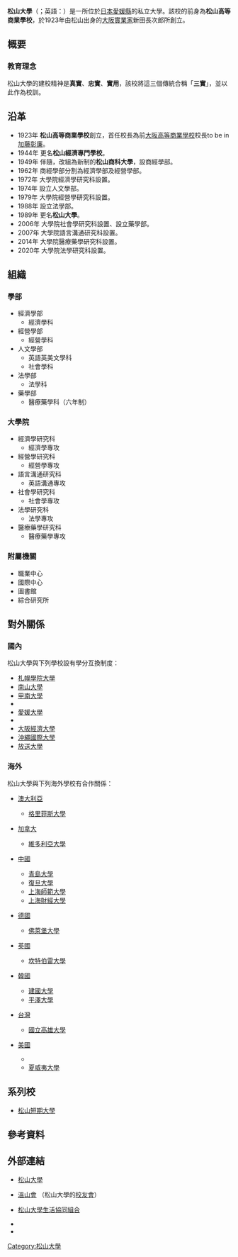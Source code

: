 {{大学(日本) | 大学名称={{lang|ja|松山大学}}
| ふりがな   = まつやまだいがく
| 画像       = Matsuyama University1.JPG
| 画像説明   = 松山大學校門
| 大学设置年 = 1949年
| 创立年     = 1923年
| 学校类别   = [[私立大學|私立大學]]
| 設置者     = 學校法人松山大學
| 教師       = 183（2015年）<ref>{{cite web|url=http://www.matsuyama-u.ac.jp/uploaded/attachment/2568.pdf|title=2015(平成27)年度 専任教員数（非常勤教員数との比率も含む）|publisher=松山大學＞情報公表}}{{dead link|date=2018年3月 |bot=InternetArchiveBot |fix-attempted=yes }}</ref>
| 學生       = 5,887（2015年）<ref>{{cite web|url=http://www.matsuyama-u.ac.jp/uploaded/attachment/2594.pdf|title=2015（平成27）年度 学生数等統計表|publisher=松山大學＞情報公表}}{{dead link|date=2018年3月 |bot=InternetArchiveBot |fix-attempted=yes }}</ref>
| 本部所在地 = {{JPN}}[[愛媛縣|愛媛縣]][[松山市|松山市]]文京町4-2
| 校園       = 文京校區（愛媛縣松山市）<br>樋又校區（愛媛縣松山市）<br>御幸校區（愛媛縣松山市）<br>久萬之台運動場（愛媛縣松山市）<br>西宮溫山紀念會館（[[兵庫縣|兵庫縣]][[西宮市|西宮市]]）<br>東京辦公室（[[東京都|東京都]][[中央區_(東京都)|中央區]]）
| 學部       = 經濟學部<br>經營學部<br>人文學部<br>法學部<br>藥學部
| 研究科     = 經濟學研究科<br>經營學研究科<br>語言溝通研究科<br>社會學研究科<br>法學研究科<br>醫療藥學研究科
| 網站       = [https://www.matsuyama-u.ac.jp/ 官方網站]
}}
'''松山大學'''（{{jpn|j=松山大学|hg=まつやまだいがく|rm=Matsuyama daigaku}}；英語：{{lang|en|Matsuyama University}}）是一所位於[[日本|日本]][[愛媛縣|愛媛縣]]的私立大學。該校的前身為'''松山高等商業學校'''，於1923年由松山出身的[[大阪市|大阪]][[實業家|實業家]]新田長次郎所創立。

==概要==
===教育理念===
松山大學的建校精神是'''真實'''、'''忠實'''、'''實用'''，該校將這三個傳統合稱「'''三實'''」，並以此作為校訓。

==沿革==
*1923年 '''松山高等商業學校'''創立，首任校長為前[[大阪高等商業學校|大阪高等商業學校]]校長to be in [[加藤彰廉|加藤彰廉]]。
*1944年 更名'''松山經濟專門學校'''。
*1949年 伴隨{{tsl|ja|学制改革|學制改革}}，改組為新制的'''松山商科大學'''，設商經學部。
*1962年 商經學部分割為經濟學部及經營學部。
*1972年 大學院經濟學研究科設置。
*1974年 設立人文學部。
*1979年 大學院經營學研究科設置。
*1988年 設立法學部。
*1989年 更名'''松山大學'''。
*2006年 大學院社會學研究科設置、設立藥學部。
*2007年 大學院語言溝通研究科設置。
*2014年 大學院醫療藥學研究科設置。
*2020年 大學院法學研究科設置。

==組織==
===學部===
*經濟學部
**經濟學科
*經營學部
**經營學科
*人文學部
**英語英美文學科
**社會學科
*法學部
**法學科
*藥學部
**醫療藥學科（六年制）
===大學院===
*經濟學研究科
**經濟學專攻
*經營學研究科
**經營學專攻
*語言溝通研究科
**英語溝通專攻
*社會學研究科
**社會學專攻
*法學研究科
**法學專攻
*醫療藥學研究科
**醫療藥學專攻

===附屬機關===
*職業中心
*國際中心
*圖書館
*綜合研究所

==對外關係==
===國內===
松山大學與下列學校設有學分互換制度：
*[[札幌學院大學|札幌學院大學]]
*[[南山大學|南山大學]]
*[[甲南大學|甲南大學]]
*{{tsl|ja|岡山商科大学|岡山商科大學}}
*[[愛媛大學|愛媛大學]]
*{{tsl|ja|東京経済大学|東京經濟大學}}
*[[大阪經濟大學|大阪經濟大學]]
*[[沖繩國際大學|沖繩國際大學]]
*[[放送大學|放送大學]]
===海外===
松山大學與下列海外學校有合作關係：
*{{flagicon|AUS}}[[澳大利亞|澳大利亞]]
**[[格里菲斯大學|格里菲斯大學]]
*{{flagicon|CAN}}[[加拿大|加拿大]]
**[[維多利亞大學|維多利亞大學]]
*{{flagicon|CHN}}[[中國|中國]]
**[[青島大學|青島大學]]
**[[復旦大學|復旦大學]]
**[[上海師範大學|上海師範大學]]
**[[上海財經大學|上海財經大學]]
*{{flagicon|DEU}}[[德國|德國]]
**[[佛萊堡大學|佛萊堡大學]]
*{{flagicon|GBR}}[[英國|英國]]
**[[坎特伯雷大學|坎特伯雷大學]]
*{{flagicon|KOR}}[[韓國|韓國]]
**[[建國大學|建國大學]]
**[[平澤大學|平澤大學]]
*{{flagicon|TWN}}[[台灣|台灣]]
**[[國立高雄大學|國立高雄大學]]
*{{flagicon|USA}}[[美國|美國]]
**{{tsl|en|SIT Graduate Institute|SIT研究生學院}}
**[[夏威夷大學|夏威夷大學]]

==系列校==
*[[松山短期大學|松山短期大學]]

==參考資料==
{{reflist}}

==外部連結==
*{{ja}}[https://www.matsuyama-u.ac.jp/ 松山大學] {{Wayback|url=https://www.matsuyama-u.ac.jp/ |date=20210320091000 }}
*{{ja}}[https://www.onzankai.jp/ 溫山會] {{Wayback|url=https://www.onzankai.jp/ |date=20210320090948 }}（松山大學的[[校友會|校友會]]）
*{{ja}}[https://www.mcoop.com/ 松山大學生活協同組合] {{Wayback|url=https://www.mcoop.com/ |date=20210304002144 }}
*{{Twitter|Matsudai_koho}}
*{{Instagram|matsudai_koho}}

{{coord|33|51|1.7|N|132|46|3.2|E|region:JP_type:edu|display=title}}
{{日本私立大學連盟}}
{{Authority control}}
[[Category:松山大學|Category:松山大學]]
